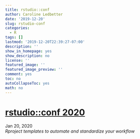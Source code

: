```yaml
---
title: rstudio::conf
author: Caroline Ledbetter
date: '2019-12-20'
slug: rstudio-conf
categories:
  - R
tags: []
lastmod: '2019-12-20T22:39:27-07:00'
description: ''
show_in_homepage: yes
show_description: no
license: ''
featured_image: ''
featured_image_preview: ''
comment: yes
toc: no
autoCollapseToc: yes
math: no
---
```

# [rstudio::conf 2020](https://web.cvent.com/event/36ebe042-0113-44f1-8e36-b9bc5d0733bf/summary?RefId=homepage-top&utm_campaign=Site%20Promo&utm_medium=Banner&utm_source=HomePage)
Jan 20, 2020  
*Rproject templates to automate and standardize your workflow*


